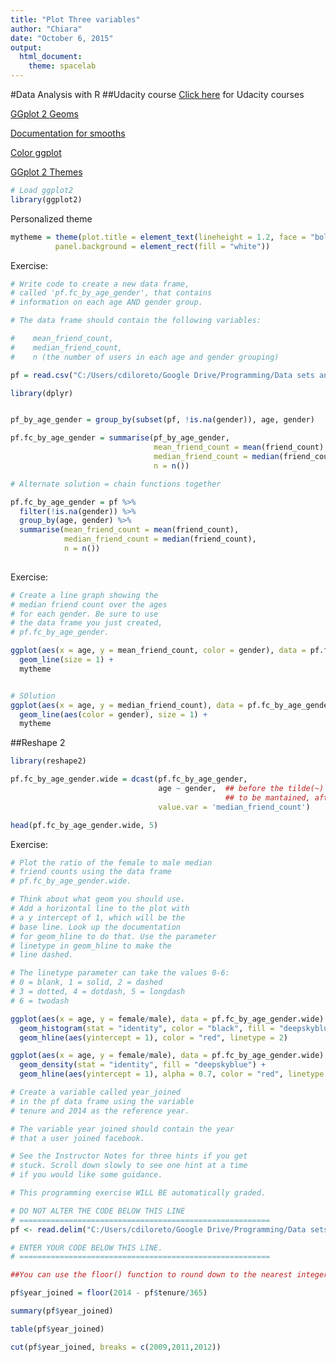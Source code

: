 ```yaml
---
title: "Plot Three variables"
author: "Chiara"
date: "October 6, 2015"
output: 
  html_document: 
    theme: spacelab
---
```



#Data Analysis with R
##Udacity course
[Click here](https://www.udacity.com/me#!/) for Udacity courses 

[GGplot 2 Geoms](http://docs.ggplot2.org/current/)

[Documentation for smooths](http://www.ats.ucla.edu/stat/r/faq/smooths.htm)

[Color ggplot](http://www.cookbook-r.com/Graphs/Colors_%28ggplot2%29/)

[GGplot 2 Themes](http://docs.ggplot2.org/dev/vignettes/themes.html)


```r
# Load ggplot2
library(ggplot2)
```

Personalized theme
```r
mytheme = theme(plot.title = element_text(lineheight = 1.2, face = "bold"),
          panel.background = element_rect(fill = "white"))

```


Exercise:
```r
# Write code to create a new data frame,
# called 'pf.fc_by_age_gender', that contains
# information on each age AND gender group.

# The data frame should contain the following variables:

#    mean_friend_count,
#    median_friend_count,
#    n (the number of users in each age and gender grouping)

pf = read.csv("C:/Users/cdiloreto/Google Drive/Programming/Data sets and exercises/pseudo_facebook.tsv", sep = "\t")

library(dplyr)


pf_by_age_gender = group_by(subset(pf, !is.na(gender)), age, gender)

pf.fc_by_age_gender = summarise(pf_by_age_gender,
                                mean_friend_count = mean(friend_count),
                                median_friend_count = median(friend_count),
                                n = n())

# Alternate solution = chain functions together

pf.fc_by_age_gender = pf %>%
  filter(!is.na(gender)) %>%
  group_by(age, gender) %>%
  summarise(mean_friend_count = mean(friend_count),
            median_friend_count = median(friend_count),
            n = n())
  
```

Exercise:
```r
# Create a line graph showing the
# median friend count over the ages
# for each gender. Be sure to use
# the data frame you just created,
# pf.fc_by_age_gender.

ggplot(aes(x = age, y = mean_friend_count, color = gender), data = pf.fc_by_age_gender) +
  geom_line(size = 1) +
  mytheme


# SOlution
ggplot(aes(x = age, y = median_friend_count), data = pf.fc_by_age_gender) +
  geom_line(aes(color = gender), size = 1) +
  mytheme

```

##Reshape 2
```r
library(reshape2)

pf.fc_by_age_gender.wide = dcast(pf.fc_by_age_gender,
                                 age ~ gender,  ## before the tilde(~) goes the variable 
                                                ## to be mantained, after the variable to be split      
                                 value.var = 'median_friend_count')

head(pf.fc_by_age_gender.wide, 5)
```

Exercise:
```r
# Plot the ratio of the female to male median
# friend counts using the data frame
# pf.fc_by_age_gender.wide.

# Think about what geom you should use.
# Add a horizontal line to the plot with
# a y intercept of 1, which will be the
# base line. Look up the documentation
# for geom_hline to do that. Use the parameter
# linetype in geom_hline to make the
# line dashed.

# The linetype parameter can take the values 0-6:
# 0 = blank, 1 = solid, 2 = dashed
# 3 = dotted, 4 = dotdash, 5 = longdash
# 6 = twodash

ggplot(aes(x = age, y = female/male), data = pf.fc_by_age_gender.wide) +
  geom_histogram(stat = "identity", color = "black", fill = "deepskyblue") +
  geom_hline(aes(yintercept = 1), color = "red", linetype = 2)

ggplot(aes(x = age, y = female/male), data = pf.fc_by_age_gender.wide) +
  geom_density(stat = "identity", fill = "deepskyblue") +
  geom_hline(aes(yintercept = 1), alpha = 0.7, color = "red", linetype = 2)


```

```r
# Create a variable called year_joined
# in the pf data frame using the variable
# tenure and 2014 as the reference year.

# The variable year joined should contain the year
# that a user joined facebook.

# See the Instructor Notes for three hints if you get
# stuck. Scroll down slowly to see one hint at a time
# if you would like some guidance.

# This programming exercise WILL BE automatically graded.

# DO NOT ALTER THE CODE BELOW THIS LINE
# ========================================================
pf <- read.delim("C:/Users/cdiloreto/Google Drive/Programming/Data sets and exercises/pseudo_facebook.tsv")

# ENTER YOUR CODE BELOW THIS LINE.
# ========================================================

##You can use the floor() function to round down to the nearest integer. You can use the ceiling() function to round up to the nearest integer. Which one should you use?

pf$year_joined = floor(2014 - pf$tenure/365)

summary(pf$year_joined)

table(pf$year_joined)
```

```r
cut(pf$year_joined, breaks = c(2009,2011,2012))
```

